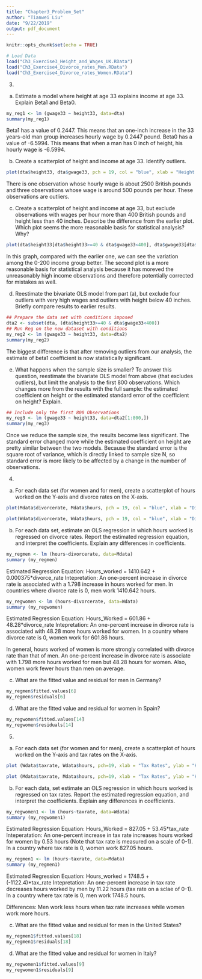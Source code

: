```yaml
---
title: "Chapter3_Problem_Set"
author: "Tianwei Liu"
date: "9/22/2019"
output: pdf_document
---
```


```r
knitr::opts_chunk$set(echo = TRUE)
```


```r
# Load Data
load("Ch3_Exercise3_Height_and_Wages_UK.RData")
load("Ch3_Exercise4_Divorce_rates_Men.RData")
load("Ch3_Exercise4_Divorce_rates_Women.RData")
```

3. 
(a) Estimate a model where height at age 33 explains income at age 33. Explain Beta1 and Beta0.
```r
my_reg1 <- lm (gwage33 ~ height33, data=dta)
summary(my_reg1)
```
Beta1 has a value of 0.2447. This means that an one-inch increase in the 33 years-old man group increases hourly wage by 0.2447 pound.
Beta0 has a value of -6.5994. This means that when a man has 0 inch of height, his hourly wage is -6.5994.


(b) Create a scatterplot of height and income at age 33. Identify outliers.
```r
plot(dta$height33, dta$gwage33, pch = 19, col = "blue", xlab = "Height at age 33", ylab = "Hourly Wage at age 33 in British Pound", main = "Scatterplot of height and income at age33")
```
There is one observation whose hourly wage is about 2500 British pounds and three observations whose wage is around 500 pounds per hour. These observations are outliers.


(c) Create a scatterplot of height and income at age 33, but exclude observations with wages per hour more than 400 British pounds and height less than 40 inches. Describe the difference from the earlier plot. Which plot seems the more reasonable basis for statistical analysis? Why?
```r
plot(dta$height33[dta$height33>=40 & dta$gwage33<400], dta$gwage33[dta$height33>=40 & dta$gwage33<400], pch = 19, col = "blue", xlab = "Height at age 33", ylab = "Hourly Wage at age 33 in British Pound", main = "Scatterplot of height(>=40 inches) and income (<400/h) at age33")
```
In this graph, compared with the earlier one, we can see the variation among the 0-200 income group better. The second plot is a more reasonable basis for statistical analysis because it has moreved the unreasonably high income observations and therefore potentially corrected for mistakes as well. 


(d) Reestimate the bivariate OLS model from part (a), but exclude four outliers with very high wages and outliers with height below 40 inches. Briefly compare results to earlier results.

```r
## Prepare the data set with conditions imposed
dta2 <- subset(dta, (dta$height33>=40 & dta$gwage33<400))
## Run Reg on the new dataset with conditions
my_reg2 <- lm (gwage33 ~ height33, data=dta2)
summary(my_reg2)
```
The biggest difference is that after removing outliers from our analysis, the estimate of beta1 coefficient is now statistically significant. 

(e) What happens when the sample size is smaller? To answer this question, reestimate the bivariate OLS model from above (that excludes outliers), but limit the analysis to the first 800 observations. Which changes more from the results with the full sample: the estimated coefficient on height or the estimated standard error of the coefficient on height? Explain.

```r
## Include only the first 800 Observations 
my_reg3 <- lm (gwage33 ~ height33, data=dta2[1:800,])
summary(my_reg3)
```
Once we reduce the sample size, the results become less significant. The standard error changed more while the estimated coefficient on height are pretty similar between the two models. Because the standard error is the square root of variance, which is directly linked to sample size N, so standard error is more likely to be affected by a change in the number of observations.


4. 
(a) For each data set (for women and for men), create a scatterplot of hours worked on the Y-axis and divorce rates on the X-axis.

```r
plot(Mdata$divorcerate, Mdata$hours, pch = 19, col = "blue", xlab = "Divorce Rates", ylab = "Hours worked", main = "Scatterplot of hours worked and divorce rates for men")
```

```r
plot(Wdata$divorcerate, Wdata$hours, pch = 19, col = "blue", xlab = "Divorce Rates", ylab = "Hours worked", main = "Scatterplot of hours worked and divorce rates for women")
```


(b) For each data set, estimate an OLS regression in which hours worked is regressed on divorce rates. Report the estimated regression equation, and interpret the coefficients. Explain any differences in coefficients.

```r
my_regmen <- lm (hours~divorcerate, data=Mdata)
summary (my_regmen)
```
Estimated Regression Equation: Hours_worked = 1410.642 + 0.000375*divorce_rate
Intepretation: An one-percent increase in divorce rate is associated with a 1.798 increase in hours worked for men. In countries where divorce rate is 0, men work 1410.642 hours. 

```r
my_regwomen <- lm (hours~divorcerate, data=Wdata)
summary (my_regwomen)
```
Estimated Regression Equation: Hours_Worked = 601.86 + 48.28*divorce_rate 
Intepretation: An one-percent increase in divorce rate is associated with 48.28 more hours worked for women. In a country where divorce rate is 0, women work for 601.86 hours. 

In general, hours worked of women is more strongly correlated with divorce rate than that of men. An one-percent increase in divorce rate is associate with 1.798 more hours worked for men but 48.28 hours for women. Also, women work fewer hours than men on average.

(c) What are the fitted value and residual for men in Germany?

```r
my_regmen$fitted.values[6]
my_regmen$residuals[6]
```


(d) What are the fitted value and residual for women in Spain?

```r
my_regwomen$fitted.values[14]
my_regwomen$residuals[14]
```


5. 
(a) For each data set (for women and for men), create a scatterplot of hours worked on the Y-axis and tax rates on the X-axis.

```r
plot (Wdata$taxrate, Wdata$hours, pch=19, xlab = "Tax Rates", ylab = "Hours worked (Women)", main = "A scatterplot of hours worked and tax rates of women")
```

```r
plot (Mdata$taxrate, Mdata$hours, pch=19, xlab = "Tax Rates", ylab = "Hours worked (Men)", main = "A scatterplot of hours worked and tax rates of men")
```


(b) For each data, set estimate an OLS regression in which hours worked is regressed on tax rates. Report the estimated regression equation, and interpret the coefficients. Explain any differences in coefficients.

```r
my_regwomen1 <- lm (hours~taxrate, data=Wdata)
summary (my_regwomen1)
```
Estimated Regression Equation: Hours_Worked = 827.05 + 53.45*tax_rate 
Inteperatation: An one-percent increase in tax rate increases hours worked for women by 0.53 hours (Note that tax rate is measured on a scale of 0-1). In a country where tax rate is 0, women work 827.05 hours. 

```r
my_regmen1 <- lm (hours~taxrate, data=Mdata)
summary (my_regmen1)
```
Estimated Regression Equation: Hours_worked = 1748.5 + (-1122.4)*tax_rate 
Intepretation: An one-percent increase in tax rate decreases hours worked by men by 11.22 hours (tax rate on a sclae of 0-1). In a country where tax rate is 0, men work 1748.5 hours.

Differences: Men work less hours when tax rate increases while women work more hours. 

(c) What are the fitted value and residual for men in the United States?

```r
my_regmen1$fitted.values[18]
my_regmen1$residuals[18]
```

(d) What are the fitted value and residual for women in Italy?

```r
my_regwomen1$fitted.values[9]
my_regwomen1$residuals[9]
```


